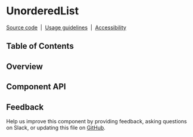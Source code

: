 
<Meta of={UnorderedListStories} />

# UnorderedList

[Source code](https://github.com/carbon-design-system/carbon/tree/main/packages/react/src/components/UnorderedList)
&nbsp;|&nbsp;
[Usage guidelines](https://www.carbondesignsystem.com/components/list/usage)
&nbsp;|&nbsp;
[Accessibility](https://www.carbondesignsystem.com/components/list/accessibility)

## Table of Contents

## Overview

## Component API

<ArgTypes />

## Feedback

Help us improve this component by providing feedback, asking questions on Slack,
or updating this file on
[GitHub](https://github.com/carbon-design-system/carbon/edit/main/packages/react/src/components/UnorderedList/UnorderedList.mdx).

